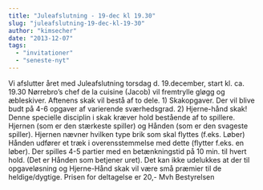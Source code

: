 ```yaml
---
title: "Juleafslutning - 19-dec kl 19.30"
slug: "juleafslutning-19-dec-kl-19-30"
author: "kimsecher"
date: "2013-12-07"
tags: 
  - "invitationer"
  - "seneste-nyt"
---
```


Vi afslutter året med Juleafslutning torsdag d. 19.december, start kl. ca. 19.30 Nørrebro’s chef de la cuisine (Jacob) vil fremtrylle gløgg og æbleskiver. Aftenens skak vil bestå af to dele. 1) Skakopgaver. Der vil blive budt på 4-6 opgaver af varierende sværhedsgrad. 2) Hjerne-hånd skak! Denne specielle disciplin i skak kræver hold bestående af to spillere. Hjernen (som er den stærkeste spiller) og Hånden (som er den svageste spiller). Hjernen nævner hvilken type brik som skal flyttes (f.eks. Løber) Hånden udfører et træk i overensstemmelse med dette (flytter f.eks. en løber). Der spilles 4-5 partier med en betænkningstid på 10 min. til hvert hold. (Det er Hånden som betjener uret). Det kan ikke udelukkes at der til opgaveløsning og Hjerne-Hånd skak vil være små præmier til de heldige/dygtige. Prisen for deltagelse er 20,- Mvh Bestyrelsen
